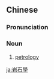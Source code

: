 {{also|岩石学}}
==Chinese==
{{zh-forms|type=21|s=岩石学}}

===Pronunciation===
{{zh-pron
|m=yánshíxué
|c=ngaam4 sek6 hok6
|cat=n
}}

===Noun===
{{zh-noun}}

# [[petrology]]

[[ja:岩石學]]